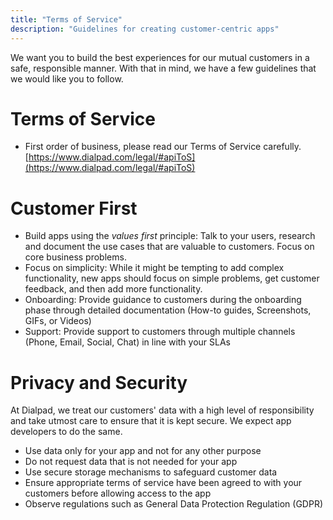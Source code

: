 ```yaml
---
title: "Terms of Service"
description: "Guidelines for creating customer-centric apps"
---
```

We want you to build the best experiences for our mutual customers in a safe, responsible manner. With that in mind, we have a few guidelines that we would like you to follow.

# Terms of Service

*   First order of business, please read our Terms of Service carefully.  
    [https://www.dialpad.com/legal/#apiToS](https://www.dialpad.com/legal/#apiToS)
    

# Customer First

*   Build apps using the _values first_ principle: Talk to your users, research and document the use cases that are valuable to customers. Focus on core business problems.
*   Focus on simplicity: While it might be tempting to add complex functionality, new apps should focus on simple problems, get customer feedback, and then add more functionality.
*   Onboarding: Provide guidance to customers during the onboarding phase through detailed documentation (How-to guides, Screenshots, GIFs, or Videos)
*   Support: Provide support to customers through multiple channels (Phone, Email, Social, Chat) in line with your SLAs

# Privacy and Security

At Dialpad, we treat our customers' data with a high level of responsibility and take utmost care to ensure that it is kept secure. We expect app developers to do the same.

*   Use data only for your app and not for any other purpose
*   Do not request data that is not needed for your app
*   Use secure storage mechanisms to safeguard customer data
*   Ensure appropriate terms of service have been agreed to with your customers before allowing access to the app
*   Observe regulations such as General Data Protection Regulation (GDPR)
